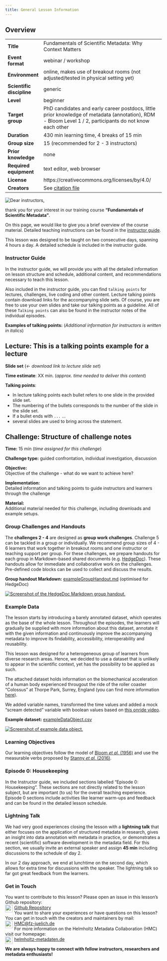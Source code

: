```yaml
---
title: General Lesson Information
---
```


<div class="overview card">
  <h2 class="card-header">Overview</h2>
  <div class="row g-0">
  |  | |
  | ------------ | -------------------------------------------------------- |
  | **Title** | Fundamentals of Scientific Metadata: Why Context Matters |
  |**Event format**| webinar / workshop |
  |**Environment**| online, makes use of breakout rooms (not adjusted/tested in physical setting yet) |
  |**Scientific discipline**| generic |
  |**Level**| beginner |
  |**Target group**| PhD candidates and early career postdocs, little prior knowledge of metadata (annotation), RDM - Bloom Level 1 / 2, participants do not know each other |
  |**Duration** | 430 min learning time, 4 breaks of 15 min |
  |**Group size**| 15 (recommended for 2 - 3 instructors) |
  |**Prior knowledge**| none |
  |**Required equipment** | text editor, web browser |
  |**License** | https://creativecommons.org/licenses/by/4.0/ |
  |**Creators**| See [citation file](https://github.com/carpentries-incubator/scientific-metadata/CITATION.cff) |
  </div>
</div>

![](fig/dearInstructors.png){alt="Dear instructors,"}

thank you for your interest in our training course **"Fundamentals of Scientific Metadata"**. 

On this page, we would like to give you a brief overview of the course material.
Detailed teaching instructions can be found in the
[instructor guide](instructor-guide.html).

This lesson was designed to be taught on two consecutive days, spanning 4 hours a day.
A detailed schedule is included in the instructor guide.

### Instructor Guide
In the instructor guide, we will provide you with all the detailed information
on lesson structure and schedule, additional content, and recommendations
necessary to teach this lesson. 

Also included in the instructor guide, you can find `talking points` for
lectures, challenges, live coding and other content. Lecture talking points
contain download links for the accompanying slide sets. Of course, you are free
to use your own slides and take our talking points as a guideline. All of these
`Talking points` can also be found in the instructor notes of the individual
episodes.

**Examples of talking points:**
(*Additional information for instructors is written in italics*)

::::::::::::::::::::::::::::::::::::::::::::::::::::::::::::::::::::: instructor

## Lecture: This is a talking points example for a lecture

**Slide set** (*<- download link to lecture slide set*)

**Time estimate**: XX min. (*approx. time needed to deliver this content*)

**Talking points**:

- In lecture talking points each bullet refers to one slide in the provided slide set.
- The numbering of the bullets corresponds to the number of the slide in the slide set.
- If a bullet ends with `...` ...
- several slides are used to bring across the statement.

::::::::::::::::::::::::::::::::::::::::::::::::::::::::::::::::::::::::::::::::

:::::::::::::::::::::::::::::::::::::::::::::::::::::::::::::::::::: instructor
## Challenge: Structure of challenge notes

**Time:** 15 min (*time assigned for this challenge*)

**Challenge type:** guided confrontation, individual investigation, discussion

**Objective:** <br>
Objective of the challenge - what do we want to achieve here?

**Implementation:** <br>
Detailed information and talking points to guide instructors and learners through the challenge

**Material:** <br>
Additional material needed for this challenge, including downloads and example setups.

::::::::::::::::::::::::::::::::::::::::::::::::::::::::::::::::::::::::::::::::

### Group Challenges and Handouts
The **challenges 2 - 4** are designed as **group work challenges**. Challenge 5 can be tackled in a group or individually. We recommend group sizes of 4 - 6 learners that work together in breakout rooms and one instructor or teaching support per group. 
For these challenges, we prepare handouts for each group in Markdown-based shared documents (e.g. [HedgeDoc](https://hedgedoc.org/)). These handouts allow for immediate and collaborative work on the challenges. Pre-defined code blocks can be used to collect and discuss the results.

**Group handout Markdown:** [exampleGroupHandout.md](../files/exampleGroupHandout.txt){target="_blank"} (optimised for HedgeDoc)

<a href="../docs/files/exampleGroupHandoutPreview.png" target="popup" onclick="window.open('../docs/files/exampleGroupHandoutPreview.png,'popup','width=1200'); return false;" onMouseOver="document.groupHandout.src='../../docs/files/CLICKexampleGroupHandoutPreview.png';" onMouseOut="document.groupHandout.src='../../docs/files/exampleGroupHandoutPreview.png';"><span><img src="files/exampleGroupHandoutPreview.png" alt="Screenshot of the HedgeDoc Markdown group handout." name="groupHandout"/></span></a>

### Example Data
The lesson starts by introducing a barely annotated dataset, which operates as the base of the whole lesson. Throughout the episodes, the learners will gradually be supplied with more information about this dataset, annotate it with the given information and continuously improve the accompanying metadata to improve its findability, accessibility, interoperability and reusability.

This lesson was designed for a heterogeneous group of learners from diverse research areas. Hence, we decided to use a dataset that is unlikely to appear in the scientific context, yet has the possibility to be applied as such.

The attached dataset holds information on the biomechanical acceleration of a human body experienced througout the ride of the roller coaster "Colossus" at Thorpe Park, Surrey, England (you can find more information [here](https://apparentlysew.weebly.com/stem-blog/using-accelerometers-on-roller-coasters-thorpe-park){target="_blank"}). 

We added variable names, transformed the time values and added a mock "scream detected" variable with boolean values based on [this onride video](https://www.youtube.com/watch?v=KeKIBSN2F5c){target="_blank"}.

**Example dataset:** <a href="../docs/data/exampleDataObject.txt" target="_blank">exampleDataObject.csv</a>

<a href="../docs/files/exampleDataObjectColor.png" target="popup" onclick="window.open('../docs/files/exampleDataObjectColor.png,'popup','width=1200'); return false;" onMouseOver="document.exampleData.src='../../docs/files/CLICKexampleDataObjectColor.png';" onMouseOut="document.exampleData.src='../../docs/files/exampleDataObjectColor.png';"><span><img src="files/exampleDataObjectColor.png" alt="Screenshot of example data object." name="exampleData"/></span></a>

### Learning Objectives
Our learning objectives follow the model of <a href="https://archive.org/details/taxonomyofeducat0000bloo_o9o7" target="_blank">Bloom <i>et al.</i> (1956)</a> and use the measurable verbs proposed by <a href="https://doi.org/10.3390/educsci6040037" target="_blank">Stanny <i>et al.</i> (2016)</a>.

### Episode 0: Housekeeping
In the Instructor guide, we included sections labelled "Episode 0: Housekeeping". These sections are not directly related to the lesson subject, but are important (to us) for the overall teaching experience. Episode 0 sections include activities like learner warm-ups and feedback and can be found in the detailed lesson schedule.

### Lightning Talk
We had very good experiences closing the lesson with a **lightning talk** that either focuses on the application of structured metadata in research, gives an insight into data annotation with metadata in practice, or demonstrates a recent (scientific) software development in the metadata field. For this section, we usually invite an external speaker and assign **45 min** including discussions to the schedule of day 2. 

In our 2 day approach, we end at lunchtime on the second day, which allows for extra time for discussions with the speaker. The lightning talk so far got great feedback from the learners.

### Get in Touch 

You want to contribute to this lesson? Please open an issue in this lesson's Github repository:<br>
<a href="https://github.com/carpentries-incubator/scientific-metadata" target="_blank">
  <span>
    <img src="fig/github.svg" xmlns="http://www.w3.org/2000/svg" width="24" height="24" viewBox="0 0 24 24" fill="none" stroke="#383838" stroke-width="2" stroke-linecap="round" stroke-linejoin="round" aria-hidden="true" style="float:left; padding-right:5px;"/>
    Github Repository
  </span>
</a>
<br>
You want to share your experiences or have questions on this lesson? You can get in touch with the creators and maintainers by mail:<br>
<a href="mailto:HMC@fz-juelich.de?subject=[Carpentries Incubator] Fundamentals of Scientific Metadata - get in touch">
  <span>
    <img src="fig/mail.svg" xmlns="http://www.w3.org/2000/svg" width="24" height="24" viewBox="0 0 24 24" fill="none" stroke="#383838" stroke-width="2" stroke-linecap="round" stroke-linejoin="round" aria-hidden="true" style="float:left; padding-right:5px;"/>
    HMC@fz-juelich.de
  </span>
</a>
<br>
For more information on the Helmholtz Metadata Collaboration (HMC) visit our homepage:<br>
<a href="https://helmholtz-metadaten.de/en" target="_blank">
  <span>
    <img src="fig/home.svg" xmlns="http://www.w3.org/2000/svg" width="24" height="24" viewBox="0 0 24 24" fill="none" stroke="currentColor" stroke-width="2" stroke-linecap="round" stroke-linejoin="round" aria-hidden="true" style="float:left; padding-right:5px;"/>
    helmholtz-metadaten.de
  </span>
</a>

**We are always happy to connect with fellow instructors, researchers and metadata enthusiasts!**
